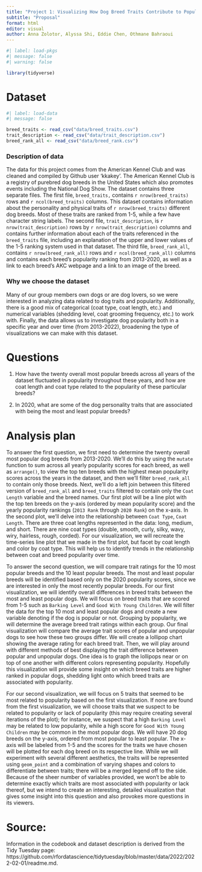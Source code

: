 ```yaml
---
title: "Project 1: Visualizing How Dog Breed Traits Contribute to Popularity Rankings"
subtitle: "Proposal"
format: html
editor: visual
author: Anna Zolotor, Alyssa Shi, Eddie Chen, Othmane Bahraoui
---
```


```r
#| label: load-pkgs
#| message: false
#| warning: false

library(tidyverse)
```

# Dataset

```r
#| label: load-data
#| message: false

breed_traits <- read_csv("data/breed_traits.csv")
trait_description <- read_csv("data/trait_description.csv")
breed_rank_all <- read_csv("data/breed_rank.csv")
```

### Description of data

The data for this project comes from the American Kennel Club and was cleaned and compiled by Github user 'kkakey'. The American Kennel Club is a registry of purebred dog breeds in the United States which also promotes events including the National Dog Show. The dataset contains three separate files. The first file, `breed_traits,` contains `r nrow(breed_traits)` rows and `r ncol(breed_traits)` columns. This dataset contains information about the personality and physical traits of `r nrow(breed_traits)` different dog breeds. Most of these traits are ranked from 1-5, while a few have character string labels. The second file, `trait_description`, is `r nrow(trait_description)` rows by `r nrow(trait_description)` columns and contains further information about each of the traits referenced in the `breed_traits` file, including an explanation of the upper and lower values of the 1-5 ranking system used in that dataset. The third file, `breed_rank_all`, contains `r nrow(breed_rank_all)` rows and `r ncol(breed_rank_all)` columns and contains each breed's popularity ranking from 2013-2020, as well as a link to each breed's AKC webpage and a link to an image of the breed.

### Why we choose the dataset

Many of our group members own dogs or are dog lovers, so we were interested in analyzing data related to dog traits and popularity. Additionally, there is a good mix of categorical (coat type, coat length, etc.) and numerical variables (shedding level, coat grooming frequency, etc.) to work with. Finally, the data allows us to investigate dog popularity both in a specific year and over time (from 2013-2022), broadening the type of visualizations we can make with this dataset.

# Questions

1.  How have the twenty overall most popular breeds across all years of the dataset fluctuated in popularity throughout these years, and how are coat length and coat type related to the popularity of these particular breeds?

2.  In 2020, what are some of the dog personality traits that are associated with being the most and least popular breeds?

# Analysis plan

To answer the first question, we first need to determine the twenty overall most popular dog breeds from 2013-2020. We'll do this by using the `mutate` function to sum across all yearly popularity scores for each breed, as well as `arrange()`, to view the top ten breeds with the highest mean popularity scores across the years in the dataset, and then we'll filter `breed_rank_all` to contain only those breeds. Next, we'll do a left join between this filtered version of `breed_rank_all` and `breed_traits` filtered to contain only the `Coat Length` variable and the breed names. Our first plot will be a line plot with the top ten breeds on the y-axis (ordered by mean popularity score) and the yearly popularity rankings (`2013 Rank` through `2020 Rank`) on the x-axis. In the second plot, we'll delve into the relationship between `Coat Type`, `Coat Length`. There are three coat lengths represented in the data: long, medium, and short. There are nine coat types (double, smooth, curly, silky, wavy, wiry, hairless, rough, corded). For our visualization, we will recreate the time-series line plot that we made in the first plot, but facet by coat length and color by coat type. This will help us to identify trends in the relationship between coat and breed popularity over time.

To answer the second question, we will compare trait ratings for the 10 most popular breeds and the 10 least popular breeds. The most and least popular breeds will be identified based only on the 2020 popularity scores, since we are interested in only the most recently popular breeds. For our first visualization, we will identify overall differences in breed traits between the most and least popular dogs. We will focus on breed traits that are scored from 1-5 such as `Barking Level` and `Good With Young Children`. We will filter the data for the top 10 most and least popular dogs and create a new variable denoting if the dog is popular or not. Grouping by popularity, we will determine the average breed trait ratings within each group. Our final visualization will compare the average trait scores of popular and unpopular dogs to see how these two groups differ. We will create a lollipop chart showing the average rating for each breed trait. Then, we will play around with different methods of best displaying the trait difference between popular and unpopular dogs. One idea is to graph the lollipops near or on top of one another with different colors representing popularity. Hopefully this visualization will provide some insight on which breed traits are higher ranked in popular dogs, shedding light onto which breed traits are associated with popularity.

For our second visualization, we will focus on 5 traits that seemed to be most related to popularity based on the first visualization. If none are found from the first visualization, we will choose traits that we suspect to be related to popularity or lack of popularity (this may require creating several iterations of the plot); for instance, we suspect that a high `Barking Level` may be related to low popularity, while a high score for `Good With Young Children` may be common in the most popular dogs. We will have 20 dog breeds on the y-axis, ordered from most popular to least popular. The x-axis will be labeled from 1-5 and the scores for the traits we have chosen will be plotted for each dog breed on its respective line. While we will experiment with several different aesthetics, the traits will be represented using `geom_point` and a combination of varying shapes and colors to differentiate between traits; there will be a merged legend off to the side. Because of the sheer number of variables provided, we won't be able to determine exactly which traits are most associated with popularity or lack thereof, but we intend to create an interesting, detailed visualization that gives some insight into this question and also provokes more questions in its viewers.

# Source:

Information in the codebook and dataset description is derived from the Tidy Tuesday page: https://github.com/rfordatascience/tidytuesday/blob/master/data/2022/2022-02-01/readme.md.
